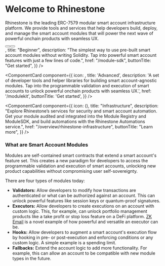 
<Bleed>

# Welcome to Rhinestone

Rhinestone is the leading ERC-7579 modular smart account infrastructure platform. We provide tools and services that help developers build, deploy, and manage the smart account modules that will power the next wave of powerful onchain products with seamless UX.

<div className="flex flex-row justify-center gap-x-[10px] mb-8">
  <Button
    href="/module-sdk/tutorial-1"
    buttonComponent="Get started"
    colors="bg-primary-400 dark:bg-primary-400 text-white dark:text-white"
  />
  <Button
    href="http://t.me/kurt_larsen"
    buttonComponent="Get in touch"
    colors="bg-transparent text-primary-400 dark:text-white border-primary-400 dark:border-primary-400"
    isNewTab
  />
</div>

<Cards className="gap-x-[15px]">
<ComponentCard
  component={{
    icon: <SDKIcon width={48} height={48} />,
    title: "Beginner",
    description:
      "The simplest way to use pre-built smart account modules without writing Solidity. Tap into powerful smart account features with just a few lines of code.",
href: "/module-sdk",
buttonTitle: "Get started",
}}
/>

<ComponentCard
  component={{
    icon: <ModuleKitIcon width={48} height={48} />,
    title: 'Advanced',
    description:
      'A set of developer tools and helper libraries for building smart account-agnostic modules. Tap into the programmable validation and execution of smart accounts to unlock powerful onchain products with seamless UX.',
    href: '/modulekit',
    buttonTitle: 'Get started',
  }}
/>

<ComponentCard
  component={{
    icon: (<LogoIcon width={48} height={48}/>),
    title: "Infrastructure",
    description:
      "Explore Rhinestone’s services for security and smart account automation. Get your module audited and integrated into the Module Registry and ModuleSDK, and build automations with the Rhinestone Automations service.",
      href: "/overview/rhinestone-infrastructure",
      buttonTitle: "Learn more",
  }}
/>
</Cards>

### What are Smart Account Modules

Modules are self-contained smart contracts that extend a smart account's feature set. This creates a new paradigm for developers to access the programmable validation and execution of smart accounts, unlocking new product capabilities without compromising user self-sovereignty.

There are four types of modules today:

- **Validators:** Allow developers to modify how transactions are authenticated or what can be authorized against an account. This can unlock powerful features like session keys or quantum-proof signatures.
- **Executors:** Allow developers to create executions on an account with custom logic. This, for example, can unlock portfolio management products like a take profit or stop loss feature on a DeFi platform. [ZK Email](https://blog.rhinestone.wtf/private-email-recovery-with-zk-email-3405ce4d866e) is a novel example of how powerful and versatile an executor can be.
- **Hooks:** Allow developers to augment a smart account's execution flow by hooking in pre- or post-execution and enforcing conditions or any custom logic. A simple example is a spending limit.
- **Fallbacks:** Extend the account logic to add more functionality. For example, this can allow an account to be compatible with new module types in the future.

</Bleed>

